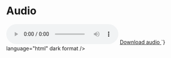 
<Meta title="Atoms/Multimedia/Audio" />

# Audio

<Unstyled>
  <audio
      controls
      src="https://interactive-examples.mdn.mozilla.net/media/cc0-audio/t-rex-roar.mp3"
    >
      <a href="https://interactive-examples.mdn.mozilla.net/media/cc0-audio/t-rex-roar.mp3">
        Download audio
      </a>
    </audio>
  <Source
    code={`
      <audio
        controls
        src="https://interactive-examples.mdn.mozilla.net/media/cc0-audio/t-rex-roar.mp3"
      >
        <a href="https://interactive-examples.mdn.mozilla.net/media/cc0-audio/t-rex-roar.mp3">
          Download audio
        </a>
      </audio>
    `}
    language="html"
    dark
    format
  />
</Unstyled>